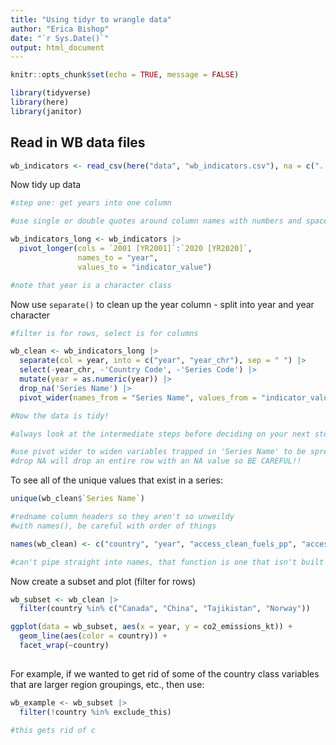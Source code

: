 ```yaml
---
title: "Using tidyr to wrangle data"
author: "Erica Bishop"
date: "`r Sys.Date()`"
output: html_document
---
```


```r
knitr::opts_chunk$set(echo = TRUE, message = FALSE)

library(tidyverse)
library(here)
library(janitor)
```

## Read in WB data files

```r
wb_indicators <- read_csv(here("data", "wb_indicators.csv"), na = c("..",""))

```

Now tidy up data

```r
#step one: get years into one column

#use single or double quotes around column names with numbers and spaces to make sure r knows what you're referring to

wb_indicators_long <- wb_indicators |> 
  pivot_longer(cols = `2001 [YR2001]`:`2020 [YR2020]`,
               names_to = "year",
               values_to = "indicator_value")

#note that year is a character class

```

Now use `separate()` to clean up the year column - split into year and year character

```r
#filter is for rows, select is for columns

wb_clean <- wb_indicators_long |> 
  separate(col = year, into = c("year", "year_chr"), sep = " ") |>
  select(-year_chr, -'Country Code', -'Series Code') |> 
  mutate(year = as.numeric(year)) |> 
  drop_na('Series Name') |> 
  pivot_wider(names_from = "Series Name", values_from = "indicator_value")

#Now the data is tidy!

#always look at the intermediate steps before deciding on your next step

#use pivot wider to widen variables trapped in 'Series Name' to be spread acorss multiple columns and get the values that populate the columns from indicator_value
#drop NA will drop an entire row with an NA value so BE CAREFUL!!

```

To see all of the unique values that exist in a series:
```r
unique(wb_clean$`Series Name`)
```

```r
#redname column headers so they aren't so unweildy
#with names(), be careful with order of things

names(wb_clean) <- c("country", "year", "access_clean_fuels_pp", "access_electricity_pp", "co2_emissions_kt", "fossil_fuel_cons_pct", "water_stress")

#can't pipe straight into names, that function is one that isn't built to accept a piped in argument

```

Now create a subset and plot (filter for rows)

```r

wb_subset <- wb_clean |> 
  filter(country %in% c("Canada", "China", "Tajikistan", "Norway"))

ggplot(data = wb_subset, aes(x = year, y = co2_emissions_kt)) +
  geom_line(aes(color = country)) +
  facet_wrap(~country)
  

```
For example, if we wanted to get rid of some of the country class variables that are larger region groupings, etc., then use:

```r
wb_example <- wb_subset |> 
  filter(!country %in% exclude_this)

#this gets rid of c
```











